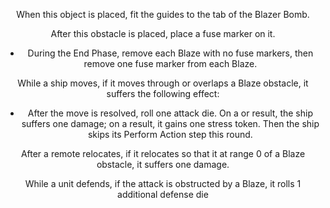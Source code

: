 <Header title="blaze" version="1.4.4" />

When this object is placed, fit the guides to the tab of the Blazer Bomb.

<ImgCenter alt="Blaze Bomb" src="/images/Blaze_Bomb.webp" />

After this obstacle is placed, place a fuse marker on it.

- During the End Phase, remove each Blaze with no fuse markers, then
  remove one fuse marker from each Blaze.

While a ship moves, if it moves through or overlaps a Blaze obstacle, it
suffers the following effect:

- After the move is resolved, roll one attack die. On a <Hit/> or <Crit/> result, the
  ship suffers one <Hit/> damage; on a <Focus/> result, it gains one stress token.
  Then the ship skips its Perform Action step this round.

After a remote relocates, if it relocates so that it at range 0 of a Blaze
obstacle, it suffers one <Hit/> damage.

While a unit defends, if the attack is obstructed by a Blaze, it rolls 1 additional
defense die
